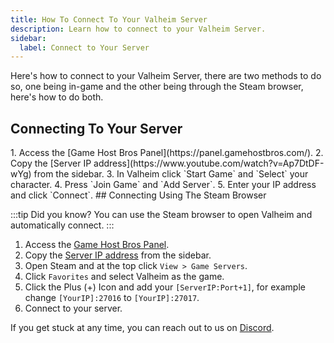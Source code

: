 ```yaml
---
title: How To Connect To Your Valheim Server
description: Learn how to connect to your Valheim Server.
sidebar:
  label: Connect to Your Server
---
```


Here's how to connect to your Valheim Server, there are two methods to do so, one being in-game and the other being through the Steam browser, here's how to do both.

## Connecting To Your Server
<Steps>
1. Access the [Game Host Bros Panel](https://panel.gamehostbros.com/).
2. Copy the [Server IP address](https://www.youtube.com/watch?v=Ap7DtDF-wYg) from the sidebar.
3. In Valheim click `Start Game` and `Select` your character.
4. Press `Join Game` and `Add Server`.
5. Enter your IP address and click `Connect`.
</Steps>
## Connecting Using The Steam Browser

:::tip
Did you know? You can use the Steam browser to open Valheim and automatically connect.
:::
<Steps>
1. Access the [Game Host Bros Panel](https://panel.gamehostbros.com/).
2. Copy the [Server IP address](https://www.youtube.com/watch?v=Ap7DtDF-wYg) from the sidebar.
3. Open Steam and at the top click `View > Game Servers`.
4. Click `Favorites` and select Valheim as the game.
5. Click the Plus (+) Icon and add your `[ServerIP:Port+1]`, for example change `[YourIP]:27016` to `[YourIP]:27017`.
6. Connect to your server.
</Steps>

If you get stuck at any time, you can reach out to us on [Discord](https://discord.gg/FN4XgbAwzr).
